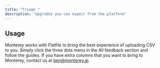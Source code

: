 ```yaml
---
title: "Triage "
description: "Upgrades you can expect from the platform"
---
```


## Usage

Monterey works with Flatfile to bring the best experience of uploading CSV to you. Simply click the three dots menu in the All feedback section and follow the guides. If you have extra columns that you want to bring to Monterey, contact us at ben@monterey.ai.
